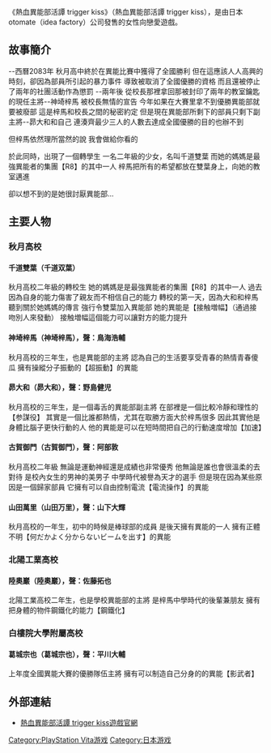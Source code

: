 {{multiple issues|
{{orphan|time=2014-11-29T13:18:26+00:00}}
{{unreferenced|time=2014-11-29T13:18:26+00:00}}
}}
{{Infobox animanga/Headerofja}}
{{Infobox animanga/Game
|標題=熱血異能部活譚 trigger kiss<br>
|類型=[[女性向戀愛ADV|女性向戀愛ADV]]
|使用平台= [[PlayStation_Vita|PSV]]
|開發團隊= [[オトメイト|オトメイト]]
|代理商= [[オトメイト|オトメイト]]
|人物設計、原畫= きなみ由希
|遊戲人數= 1人
|發售日= 2014年10月2日<br>
|對象年齡=[[CERO|CERO]]：[[B（適合12歲以上）|B（適合12歲以上）]]
}}
{{Infobox animanga/Footerofja}}
《熱血異能部活譚 trigger kiss》（熱血異能部活譚 trigger kiss），是由日本otomate（idea factory）公司發售的女性向戀愛遊戲。
== 故事簡介 ==
--西曆2083年
秋月高中終於在異能比賽中獲得了全國勝利
但在這應該人人高興的時刻，卻因為部員所引起的暴力事件
導致被取消了全國優勝的資格
而且還被停止了兩年的社團活動作為懲罰
--兩年後
從校長那裡拿回那被封印了兩年的教室鑰匙的現任主將--神埼梓馬
被校長無情的宣告
今年如果在大賽里拿不到優勝異能部就要被廢部
這是梓馬和校長之間的秘密約定
但是現在異能部所剩下的部員只剩下副主將--昴大和和自己
連湊齊最少三人的人數去達成全國優勝的目的也辦不到

但梓馬依然理所當然的說
我會做給你看的

於此同時，出現了一個轉學生
一名二年級的少女，名叫千道雙葉
而她的媽媽是最強異能者的集團【R8】的其中一人
梓馬把所有的希望都放在雙葉身上，向她的教室邁進

卻以想不到的是她很討厭異能部...

== 主要人物 ==

=== 秋月高校 ===
==== 千道雙葉（千道双葉） ====
秋月高校二年級的轉校生
她的媽媽是是最強異能者的集團【R8】的其中一人
過去因為自身的能力傷害了親友而不相信自己的能力
轉校的第一天，因為大和和梓馬聽到關於她媽媽的傳言
強行令雙葉加入異能部
她的異能是【接触増幅】（通過接吻別人來發動）
接触増幅這個能力可以讓對方的能力提升

==== 神埼梓馬（神埼梓馬），聲：鳥海浩輔 ====
秋月高校的三年生，也是異能部的主將
認為自己的生活要享受青春的熱情青春傻瓜
擁有操縱分子振動的【超振動】的異能

==== 昴大和（昴大和），聲：野島健児 ====
秋月高校的三年生，是一個毒舌的異能部副主將
在部裡是一個比較冷靜和理性的【参謀役】
其實是一個比誰都熱情，尤其在取勝方面大於梓馬很多
因此其實他是身體比腦子更快行動的人
他的異能是可以在短時間把自己的行動速度增加【加速】

==== 古賀御門（古賀御門），聲：阿部敦 ====
秋月高校二年級
無論是運動神經還是成績也非常優秀
他無論是誰也會很溫柔的去對待
是校內女生的男神的美男子
中學時代被譽為天才的選手
但是現在因為某些原因是一個歸家部員
它擁有可以自由控制電流【電流操作】的異能

==== 山田萬里（山田万里），聲：山下大輝 ====
秋月高校的一年生，初中的時候是棒球部的成員
是後天擁有異能的一人
擁有正體不明【何だかよく分からないビームを出す】的異能

=== 北陽工業高校 ===
==== 陸奧巖（陸奧巖），聲：佐藤拓也 ====
北陽工業高校二年生，也是學校異能部的主將
是梓馬中學時代的後輩兼朋友
擁有把身體的物件鋼鐵化的能力【鋼鐵化】

=== 白樓院大學附屬高校 ===
==== 葛城宗也（葛城宗也），聲：平川大輔 ====
上年度全國異能大賽的優勝隊伍主將
擁有可以制造自己分身的的異能【影武者】

== 外部連結 ==
*{{ja}}[http://www.otomate.jp/tk/#/top 熱血異能部活譚 trigger kiss遊戲官網 ] {{Wayback|url=http://www.otomate.jp/tk/#/top |date=20140717111213 }}


[[Category:PlayStation_Vita游戏|Category:PlayStation Vita游戏]]
[[Category:日本游戏|Category:日本游戏]]
